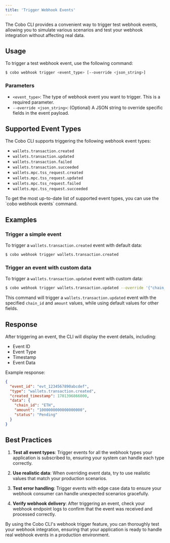 ```yaml
---
title: 'Trigger Webhook Events'
---
```


The Cobo CLI provides a convenient way to trigger test webhook events, allowing
you to simulate various scenarios and test your webhook integration without
affecting real data.

## Usage

To trigger a test webhook event, use the following command:

```bash
$ cobo webhook trigger <event_type> [--override <json_string>]
```

### Parameters

- `<event_type>`: The type of webhook event you want to trigger. This is a required parameter.
- `--override <json_string>`: (Optional) A JSON string to override specific fields in the event payload.

## Supported Event Types

The Cobo CLI supports triggering the following webhook event types:

- `wallets.transaction.created`
- `wallets.transaction.updated`
- `wallets.transaction.failed`
- `wallets.transaction.succeeded`
- `wallets.mpc.tss_request.created`
- `wallets.mpc.tss_request.updated`
- `wallets.mpc.tss_request.failed`
- `wallets.mpc.tss_request.succeeded`

<Note>
  To get the most up-to-date list of supported event types, you can use the
  `cobo webhook events` command.
</Note>

## Examples

### Trigger a simple event

To trigger a `wallets.transaction.created` event with default data:

```bash
$ cobo webhook trigger wallets.transaction.created
```

### Trigger an event with custom data

To trigger a `wallets.transaction.updated` event with custom data:

```bash
$ cobo webhook trigger wallets.transaction.updated --override '{"chain_id": "ETH", "amount": "1000000000000000000"}'
```

This command will trigger a `wallets.transaction.updated` event with the specified `chain_id` and `amount` values, while using default values for other fields.

## Response

After triggering an event, the CLI will display the event details, including:

- Event ID
- Event Type
- Timestamp
- Event Data

Example response:

```json
{
  "event_id": "evt_1234567890abcdef",
  "type": "wallets.transaction.created",
  "created_timestamp": 1701396866000,
  "data": {
    "chain_id": "ETH",
    "amount": "1000000000000000000",
    "status": "Pending"
  }
}
```

## Best Practices

1. **Test all event types**: Trigger events for all the webhook types your application is subscribed to, ensuring your system can handle each type correctly.

2. **Use realistic data**: When overriding event data, try to use realistic values that match your production scenarios.

3. **Test error handling**: Trigger events with edge case data to ensure your webhook consumer can handle unexpected scenarios gracefully.

4. **Verify webhook delivery**: After triggering an event, check your webhook endpoint logs to confirm that the event was received and processed correctly.

By using the Cobo CLI's webhook trigger feature, you can thoroughly test your webhook integration, ensuring that your application is ready to handle real webhook events in a production environment.
